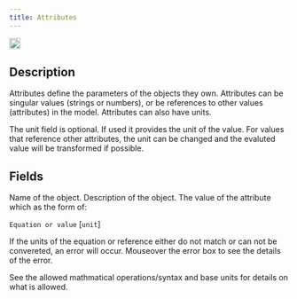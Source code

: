 ```yaml
---
title: Attributes
---
```


<img height="20" noZoom src="/images/objecticons/attribute.svg" /> 

## Description
Attributes define the parameters of the objects they own. Attributes can be singular values (strings or numbers), or be references to other values (attributes) in the model. Attributes can also have units. 

  <Note>The unit field is optional. If used it provides the unit of the value. For values that reference other attributes, the unit can be changed and the evaluted value will be transformed if possible.</Note>


## Fields


<ParamField path="Name" type="string">
Name of the object.
</ParamField>

<ParamField path="Description" type="string">
  Description of the object.
</ParamField>

<ParamField path="Value" type="string">
  The value of the attribute which as the form of:

  `Equation or value` [`unit`]



  <Warning>If the units of the equation or reference either do not match or can not be convereted, an error will occur. Mouseover the error box to see the details of the error.</Warning>

  <Info>See the allowed mathmatical operations/syntax and base units for details on what is allowed.</Info>
</ParamField>